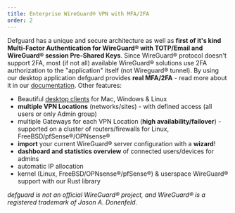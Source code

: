 ```yaml
---
title: Enterprise WireGuard® VPN with MFA/2FA
order: 2
---
```


Defguard has a unique and secure architecture as well as **first of it's kind Multi-Factor Authentication for WireGuard® with TOTP/Email and WireGuard® session Pre-Shared Keys**. Since WireGuard® protocol doesn't support 2FA, most (if not all) available WireGuard® solutions use 2FA authorization to the "application" itself (not Wireguard® tunnel). By using our desktop application defguard provides **real MFA/2FA** - read more about it in our [documentation](https://docs.defguard.net/admin-and-features/wireguard/architecture).
Other features:

- Beautiful <a href="/client" target="_blank">desktop clients</a> for Mac, Windows & Linux
- **multiple VPN Locations** (networks/sites) - with defined access (all users or only Admin group)
- multiple Gateways for each VPN Location (**high availability/failover**) - supported on a cluster of routers/firewalls for Linux, FreeBSD/pfSense®/OPNsense®
- **import** your current WireGuard® server configuration with a **wizard**!
- **dashboard and statistics overview** of connected users/devices for admins
- automatic IP allocation
- kernel (Linux, FreeBSD/OPNsense®/pfSense®) & userspace WireGuard® support with our Rust library

_defguard is not an official WireGuard® project, and WireGuard® is a registered trademark of Jason A. Donenfeld._

